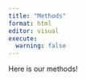 ```yaml
---
title: "Methods"
format: html
editor: visual
execute:
  warning: false
---
```


Here is our methods!
